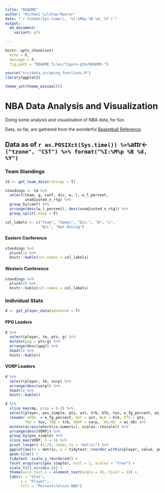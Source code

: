 ```yaml
---
title: "README"
author: "Michael Culshaw-Maurer"
date: "`r format(Sys.time(), '%I:%M%p %B %d, %Y')`"
output: 
  md_document:
    variant: gfm
  
---
```


```r
knitr::opts_chunk$set(
  echo = F,
  message = F,
  fig.path = "README_files/figure-gfm/README-")

source("src/data_scraping_functions.R")
library(ggplot2)

theme_set(theme_minimal())
```

# NBA Data Analysis and Visualization

Doing some analysis and visualization of NBA data, for fun.

Data, so far, are gathered from the wonderful [Basketball Reference](https://www.basketball-reference.com/).

## Data as of `r as.POSIXct(Sys.time()) %>% `attr<-`("tzone", "CST") %>% format("%I:%M%p %B %d, %Y")`

### Team Standings

```r
td <- get_team_data(ratings = T)

standings <- td %>% 
  select(team, g, conf, div, w, l, w_l_percent, 
         unadjusted_n_rtg) %>% 
  group_by(conf) %>% 
  arrange(desc(w_l_percent), desc(unadjusted_n_rtg)) %>% 
  group_split(.keep = F)

col_labels <- c("Team", "Games", "Div.", "W", "L",
                "W/L", "Net Rating")
```

#### Eastern Conference

```r
standings %>%
  pluck(1) %>% 
  knitr::kable(col.names = col_labels)
```

#### Western Conference

```r
standings %>%
  pluck(2) %>% 
  knitr::kable(col.names = col_labels)
```


### Individual Stats

```r
d <- get_player_data(advanced = T)
```

#### PPG Leaders

```r
d %>% 
  select(player, tm, pts, g) %>% 
  mutate(ppg = pts/g) %>% 
  arrange(desc(ppg)) %>% 
  head(5) %>% 
  knitr::kable()
```

#### VORP Leaders

```r
d %>% 
  select(player, tm, vorp) %>% 
  arrange(desc(vorp)) %>% 
  head(5) %>% 
  knitr::kable()
```

```r
d %>% 
  slice_max(mp, prop = 0.8) %>% 
  select(player, pos_simple, pts, ast, trb, blk, tov, e_fg_percent, ws_48, vorp) %>% 
  rename(`eFG%` = e_fg_percent, AST = ast, BLK = blk, PTS = pts,
         TOV = tov, TRB = trb, VORP = vorp, `WS/48` = ws_48) %>% 
  mutate(across(where(is.numeric), scales::rescale)) %>% 
  arrange(desc(VORP)) %>% 
  group_by(pos_simple) %>% 
  slice_max(VORP, n = 5) %>% 
  pivot_longer(-(1:2), names_to = "metric") %>% 
  ggplot(aes(x = metric, y = tidytext::reorder_within(player, value, pos_simple), fill = value)) +
  geom_tile() +
  tidytext::scale_y_reordered() +
  facet_wrap(vars(pos_simple), ncol = 1, scales = "free") +
  scale_fill_viridis_c() +
  theme(axis.text.x = element_text(angle = 45, hjust = 1)) +
  labs(x = "Stat",
       y = "Player",
       fill = "Percentile\nin NBA")
```

